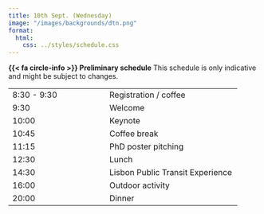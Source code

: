 ```yaml
---
title: 10th Sept. (Wednesday)
image: "/images/backgrounds/dtn.png"
format:
  html:
    css: ../styles/schedule.css
---
```

<div class="alert alert-info">
  <strong>{{< fa circle-info >}} Preliminary schedule</strong> This schedule is only indicative and might be subject to changes.
</div>

::: {.schedule-forum}
| |  |
| --- | ---- |
| 8:30 - 9:30 | <span class="event-outline-blue"></span> Registration / coffee    |
| 9:30        | <span class="event-outline-blue"></span> Welcome                   |
| 10:00       | <span class="event-filled-green"></span> Keynote       |
| 10:45       | <span class="event-outline-blue"></span> Coffee break              |
| 11:15       | <span class="event-filled-orange size-2"></span> PhD poster pitching |
| 12:30       | <span class="event-outline-blue"></span> Lunch                     |
| 14:30       | <span class="event-filled-blue size-2"></span> Lisbon Public Transit Experience                | 
| 16:00       | <span class="event-filled-blue size-2"></span> Outdoor activity                 | 
| 20:00       | <span class="event-filled-red size-3"></span> Dinner |   
:::
